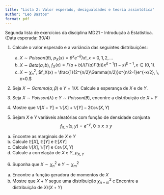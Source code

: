 ```yaml
---
title: "Lista 2: Valor esperado, desigualdades e teoria assintótica"
author: "Leo Bastos"
format: pdf
---
```


Segunda lista de exercícios da disciplina MD21 - Introdução à Estatística. (Data esperada: 30/4)

1.  Calcule o valor esperado e a variância das seguintes distribuições:
    a.  $X \sim Poisson(\theta)$, $p_X(x) = \theta^x e^{-\theta} / x!, \, x=0,1,2,\ldots$
    b.  $X \sim Beta(a, b)$, $f_X(x) = \Gamma(a+b)/(\Gamma(a)\Gamma(b))x^{a-1}(1-x)^{b-1}, \, x \in (0,1).$
    c. $X \sim \chi^2_n$, $f_X(x) = \frac{1}{2^{n/2}\Gamma(n/2)}x^{n/2-1}e^{-x/2}, \, x>0.$
    
2.  Seja $X \sim Gamma(\alpha, \beta)$ e $Y = 1/X$. Calcule a esperança de $X$ e de $Y$.

3. Seja $X \sim Poisson(\lambda)$ e $Y\sim Poisson(\theta)$, encontre a distribuição de $X+Y$

4. Mostre que $\mathbb{V}[X-Y] = \mathbb{V}[X] + \mathbb{V}[Y] - 2 \mathbb{Cov}(X,Y)$

5. Sejam $X$ e $Y$ variáveis aleatórias com função de densidade conjunta 
$$f_{X,Y}(x,y) = e^{-y}, \; 0 \leq x \leq y$$
  a. Encontre as marginais de $X$ e $Y$
  b. Calcule $\mathbb{E}[X]$, $\mathbb{E}[Y]$ e $\mathbb{E}[XY]$
  c. Calcule $\mathbb{V}[X]$, $\mathbb{V}[Y]$ e $\mathbb{Cov}(X,Y)$
  d. Calcule a correlação de  $X$ e $Y$, $\rho_{X,Y}$
  
6. Suponha que $X \sim \chi^2_n$ e $Y \sim \chi^2_m$
  a. Encontre a função geradora de momentos de $X$
  b. Mostre que $X+Y$ segue uma distribuição $\chi^2_{n+m}$
  c Encontre a distribuição de $X / (X+Y)$
